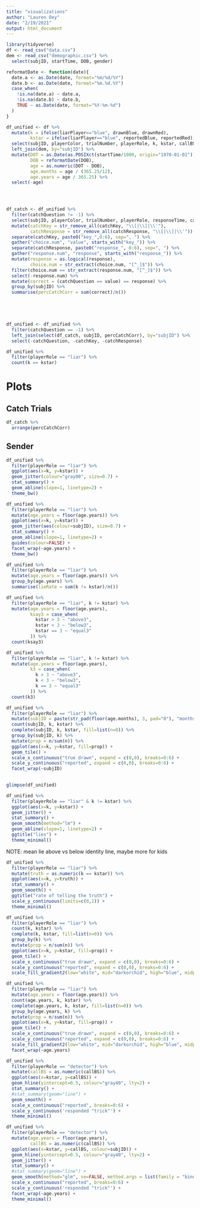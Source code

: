 ```yaml
---
title: "visualizations"
author: "Lauren Oey"
date: "2/19/2021"
output: html_document
---
```


```r
library(tidyverse)
df <- read_csv("data.csv")
dem <- read_csv("demographic.csv") %>%
  select(subjID, startTime, DOB, gender)
```

```r
reformatDate <- function(date){
  date.a <- as.Date(date, format="%m/%d/%Y")
  date.b <- as.Date(date, format="%m.%d.%Y")
  case_when(
    !is.na(date.a) ~ date.a,
    !is.na(date.b) ~ date.b,
    TRUE ~ as.Date(date, format="%Y-%m-%d")
  )
}
```

```r
df_unified <- df %>%
  mutate(k = ifelse(liarPlayer=="blue", drawnBlue, drawnRed),
         kstar = ifelse(liarPlayer=="blue", reportedBlue, reportedRed)) %>%
  select(subjID, playerColor, trialNumber, playerRole, k, kstar, callBS, redTrialScore, blueTrialScore, responseTime, trialTime, catchQuestion, catchKey, catchResponse) %>%
  left_join(dem, by="subjID") %>%
  mutate(DOT = as.Date(as.POSIXct(startTime/1000, origin="1970-01-01")),
         DOB = reformatDate(DOB),
         age = as.numeric(DOT - DOB),
         age.months = age / (365.25/12),
         age.years = age / 365.25) %>%
  select(-age)
  



df_catch <- df_unified %>%
  filter(catchQuestion != -1) %>%
  select(subjID, playerColor, trialNumber, playerRole, responseTime, catchQuestion, catchKey, catchResponse) %>%
  mutate(catchKey = str_remove_all(catchKey, "\\[|\\]|\\'"),
         catchResponse = str_remove_all(catchResponse, "\\[|\\]|\\'")) %>%
  separate(catchKey, paste0("key_",0:6), sep=", ") %>%
  gather("choice.num", "value", starts_with("key_")) %>%
  separate(catchResponse, paste0("response_", 0:6), sep=", ") %>%
  gather("response.num", "response", starts_with("response_")) %>%
  mutate(response = as.logical(response),
         choice.num = str_extract(choice.num, "[^_]$")) %>%
  filter(choice.num == str_extract(response.num, "[^_]$")) %>%
  select(-response.num) %>%
  mutate(correct = (catchQuestion == value) == response) %>%
  group_by(subjID) %>%
  summarise(percCatchCorr = sum(correct)/n())




  
df_unified <- df_unified %>%
  filter(catchQuestion == -1) %>%
  left_join(select(df_catch, subjID, percCatchCorr), by="subjID") %>%
  select(-catchQuestion, -catchKey, -catchResponse)

df_unified %>%
  filter(playerRole == "liar") %>%
  count(k == kstar)
```







# Plots

## Catch Trials
```r
df_catch %>%
  arrange(percCatchCorr)
```


## Sender 
```r
df_unified %>%
  filter(playerRole == "liar") %>%
  ggplot(aes(x=k, y=kstar)) +
  geom_jitter(colour="gray80", size=0.7) +
  stat_summary() +
  geom_abline(slope=1, linetype=2) +
  theme_bw()

df_unified %>%
  filter(playerRole == "liar") %>%
  mutate(age.years = floor(age.years)) %>%
  ggplot(aes(x=k, y=kstar)) +
  geom_jitter(aes(colour=subjID), size=0.7) +
  stat_summary() +
  geom_abline(slope=1, linetype=2) +
  guides(colour=FALSE) +
  facet_wrap(~age.years) +
  theme_bw()

df_unified %>%
  filter(playerRole == "liar") %>%
  mutate(age.years = floor(age.years)) %>%
  group_by(age.years) %>%
  summarise(lieRate = sum(k != kstar)/n())

df_unified %>%
  filter(playerRole == "liar", k != kstar) %>%
  mutate(age.years = floor(age.years),
         ksay3 = case_when(
           kstar > 3 ~ "above3",
           kstar < 3 ~ "below3",
           kstar == 3 ~ "equal3"
         )) %>%
  count(ksay3)

df_unified %>%
  filter(playerRole == "liar", k != kstar) %>%
  mutate(age.years = floor(age.years),
         k3 = case_when(
           k > 3 ~ "above3",
           k < 3 ~ "below3",
           k == 3 ~ "equal3"
         )) %>%
  count(k3)

df_unified %>%
  filter(playerRole == "liar") %>%
  mutate(subjID = paste(str_pad(floor(age.months), 3, pad="0"), "months --", subjID)) %>%
  count(subjID, k, kstar) %>%
  complete(subjID, k, kstar, fill=list(n=0)) %>%
  group_by(subjID, k) %>%
  mutate(prop = n/sum(n)) %>%
  ggplot(aes(x=k, y=kstar, fill=prop)) +
  geom_tile() +
  scale_x_continuous("true drawn", expand = c(0,0), breaks=0:6) +
  scale_y_continuous("reported", expand = c(0,0), breaks=0:6) +
  facet_wrap(~subjID)
  

glimpse(df_unified)
```



```r
df_unified %>%
  filter(playerRole == "liar" & k != kstar) %>%
  ggplot(aes(x=k, y=kstar)) +
  geom_jitter() +
  stat_summary() +
  geom_smooth(method="lm") +
  geom_abline(slope=1, linetype=2) +
  ggtitle("lies") +
  theme_minimal()
```

NOTE: mean lie above vs below identity line, maybe more for kids


```r
df_unified %>%
  filter(playerRole == "liar") %>%
  mutate(truth = as.numeric(k == kstar)) %>%
  ggplot(aes(x=k, y=truth)) +
  stat_summary() +
  geom_smooth() +
  ggtitle("rate of telling the truth") +
  scale_y_continuous(limits=c(0,1)) +
  theme_minimal()
```


```r
df_unified %>%
  filter(playerRole == "liar") %>%
  count(k, kstar) %>%
  complete(k, kstar, fill=list(n=0)) %>%
  group_by(k) %>%
  mutate(prop = n/sum(n)) %>%
  ggplot(aes(x=k, y=kstar, fill=prop)) +
  geom_tile() +
  scale_x_continuous("true drawn", expand = c(0,0), breaks=0:6) +
  scale_y_continuous("reported", expand = c(0,0), breaks=0:6) +
  scale_fill_gradient2(low="white", mid="darkorchid", high="blue", midpoint=0.5, limits=c(0,1))

df_unified %>%
  filter(playerRole == "liar") %>%
  mutate(age.years = floor(age.years)) %>%
  count(age.years, k, kstar) %>%
  complete(age.years, k, kstar, fill=list(n=0)) %>%
  group_by(age.years, k) %>%
  mutate(prop = n/sum(n)) %>%
  ggplot(aes(x=k, y=kstar, fill=prop)) +
  geom_tile() +
  scale_x_continuous("true drawn", expand = c(0,0), breaks=0:6) +
  scale_y_continuous("reported", expand = c(0,0), breaks=0:6) +
  scale_fill_gradient2(low="white", mid="darkorchid", high="blue", midpoint=0.5, limits=c(0,1)) +
  facet_wrap(~age.years)

```


```r
df_unified %>%
  filter(playerRole == "detector") %>%
  mutate(callBS = as.numeric(callBS)) %>%
  ggplot(aes(x=kstar, y=callBS)) +
  geom_hline(yintercept=0.5, colour="gray40", lty=2) +
  stat_summary() +
  #stat_summary(geom="line") +
  geom_smooth() +
  scale_x_continuous("reported", breaks=0:6) +
  scale_y_continuous('responded "trick"') +
  theme_minimal()

df_unified %>%
  filter(playerRole == "detector") %>%
  mutate(age.years = floor(age.years),
         callBS = as.numeric(callBS)) %>%
  ggplot(aes(x=kstar, y=callBS, colour=subjID)) +
  geom_hline(yintercept=0.5, colour="gray40", lty=2) +
  geom_jitter() +
  stat_summary() +
  #stat_summary(geom="line") +
  geom_smooth(method="glm", se=FALSE, method.args = list(family = "binomial")) +
  scale_x_continuous("reported", breaks=0:6) +
  scale_y_continuous('responded "trick"') +
  facet_wrap(~age.years) +
  theme_minimal()

```



